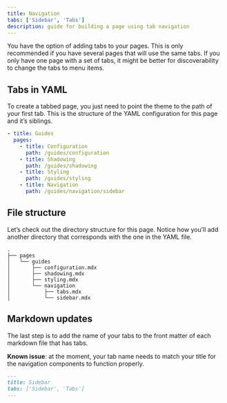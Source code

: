 ```yaml
---
title: Navigation
tabs: ['Sidebar', 'Tabs']
description: guide for building a page using tab navigation
---
```


<PageDescription>

You have the option of adding tabs to your pages. This is only recommended if you have several pages that will use the same tabs. If you only have one page with a set of tabs, it might be better for discoverability to change the tabs to menu items.

</PageDescription>

## Tabs in YAML

To create a tabbed page, you just need to point the theme to the path of your first tab. This is the structure of the YAML configuration for this page and it’s siblings.

```yaml
- title: Guides
  pages:
    - title: Configuration
      path: /guides/configuration
    - title: Shadowing
      path: /guides/shadowing
    - title: Styling
      path: /guides/styling
    - title: Navigation
      path: /guides/navigation/sidebar
```

## File structure

Let’s check out the directory structure for this page. Notice how you’ll add another directory that corresponds with the one in the YAML file.

    .
    ├── pages
    │   └── guides
    │       ├── configuration.mdx
    │       ├── shadowing.mdx
    │       ├── styling.mdx
    │       └── navigation
    │           ├── tabs.mdx
    │           └── sidebar.mdx

## Markdown updates

The last step is to add the name of your tabs to the front matter of each markdown file that has tabs.

**Known issue**: at the moment, your tab name needs to match your title for the navigation components to function properly.

```markdown
---
title: Sidebar
tabs: ['Sidebar', 'Tabs']
---
```
